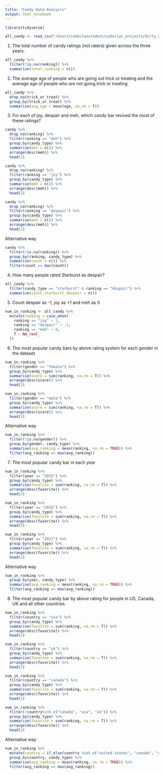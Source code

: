 ```yaml
---
title: "Candy Data Analysis"
output: html_notebook
---
```

```r
library(tidyverse)
```

```r
all_candy <- read_csv("/Users/codeclanstudent/codeclan_projects/dirty_data_project_karolina/task4/clean_data/candy.csv")
```

1. The total number of candy ratings (not raters) given across the three years.

```r
all_candy %>%
  filter(!is.na(ranking)) %>% 
  summarise(total_ranking = n())
```
2. The average age of people who are going out trick or treating and the average age of people who are not going trick or treating.

```r
all_candy %>%
  drop_na(trick_or_treat) %>% 
  group_by(trick_or_treat) %>% 
  summarise(avg_age = mean(age, na.rm = T))
```

3. For each of joy, despair and meh, which candy bar revived the most of these ratings?

```r
candy %>% 
  drop_na(ranking) %>% 
  filter(ranking == "meh") %>% 
  group_by(candy_type) %>% 
  summarise(meh = n()) %>% 
  arrange(desc(meh)) %>% 
  head(1)

```
```r
candy %>% 
  drop_na(ranking) %>% 
  filter(ranking == "joy") %>% 
  group_by(candy_type) %>% 
  summarise(meh = n()) %>% 
  arrange(desc(meh)) %>% 
  head(2)
```
```r
candy %>% 
  drop_na(ranking) %>% 
  filter(ranking == "despair") %>% 
  group_by(candy_type) %>% 
  summarise(meh = n()) %>% 
  arrange(desc(meh)) %>% 
  head(1)
```

Alternative way

```r
candy %>%
  filter(!is.na(ranking)) %>%
  group_by(ranking, candy_type) %>%
  summarise(count = n()) %>%
  filter(count == max(count))
```


4. How many people rated Starburst as despair?

```r
all_candy %>% 
  filter(candy_type == "starburst" & ranking == "despair") %>% 
  summarise(count_starburst_despair = n())
```
5. Count despair as -1, joy as +1 and meh as 0

```r
num_in_ranking <- all_candy %>% 
  mutate(ranking = case_when(
    ranking == "joy" ~ 1,
    ranking == "despair" ~ -1,
    ranking == "meh" ~ 0,
    T ~ NA_real_
  ))
```

6. The most popular candy bars by above rating system for each gender in the dataset

```r
num_in_ranking %>% 
  filter(gender == "female") %>% 
  group_by(candy_type) %>% 
  summarise(score = sum(ranking, na.rm = T)) %>% 
  arrange(desc(score)) %>% 
  head(2)
```

```r
num_in_ranking %>% 
  filter(gender == "male") %>% 
  group_by(candy_type) %>% 
  summarise(score = sum(ranking, na.rm = T)) %>% 
  arrange(desc(score)) %>% 
  head(2)
```

Alternative way

```r
num_in_ranking %>%
  filter(!is.na(gender)) %>% 
  group_by(gender, candy_type) %>%
  summarise(avg_ranking = mean(ranking, na.rm = TRUE)) %>%
  filter(avg_ranking == max(avg_ranking))
```

7. The most popular candy bar in each year

```r
num_in_ranking %>% 
  filter(year == "2015") %>% 
  group_by(candy_type) %>% 
  summarise(favorite = sum(ranking, na.rm = T)) %>% 
  arrange(desc(favorite)) %>% 
  head(2)
```

```r
num_in_ranking %>% 
  filter(year == "2016") %>% 
  group_by(candy_type) %>% 
  summarise(favorite = sum(ranking, na.rm = T)) %>% 
  arrange(desc(favorite)) %>% 
  head(2)
```


```r
num_in_ranking %>% 
  filter(year == "2017") %>% 
  group_by(candy_type) %>% 
  summarise(favorite = sum(ranking, na.rm = T)) %>% 
  arrange(desc(favorite)) %>% 
  head(2)
```

Alternative way

```r
num_in_ranking %>%
  group_by(year, candy_type) %>%
  summarise(avg_ranking = mean(ranking, na.rm = TRUE)) %>%
  filter(avg_ranking == max(avg_ranking))
```


8. The most popular candy bar by above rating for people in US, Canada, UK and all other countries

```r
num_in_ranking %>% 
  filter(country == "usa") %>% 
  group_by(candy_type) %>% 
  summarise(favorite = sum(ranking, na.rm = T)) %>% 
  arrange(desc(favorite)) %>% 
  head(2)
```

```r
num_in_ranking %>% 
  filter(country == "uk") %>% 
  group_by(candy_type) %>% 
  summarise(favorite = sum(ranking, na.rm = T)) %>% 
  arrange(desc(favorite)) %>% 
  head(2)
```

```r
num_in_ranking %>% 
  filter(country == "canada") %>% 
  group_by(candy_type) %>% 
  summarise(favorite = sum(ranking, na.rm = T)) %>% 
  arrange(desc(favorite)) %>% 
  head(2)
```

```r
num_in_ranking %>% 
  filter(!country%in% c("canada", "usa", "uk")) %>% 
  group_by(candy_type) %>% 
  summarise(favorite = sum(ranking, na.rm = T)) %>% 
  arrange(desc(favorite)) %>% 
  head(2)
```

Alternative way

```r
num_in_ranking %>%
  mutate(country = if_else(country %in% c("united states", "canada", "united kingdom"), country, "other")) %>%
  group_by(country, candy_type) %>%
  summarise(avg_ranking = mean(ranking, na.rm = TRUE)) %>%
  filter(avg_ranking == max(avg_ranking))
```

